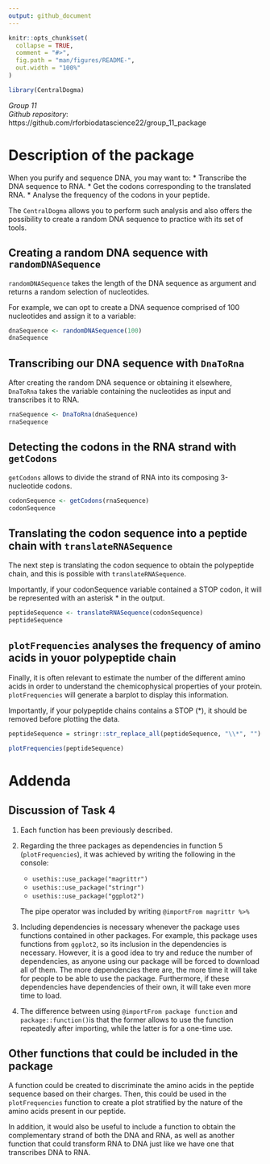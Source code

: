 ```yaml
---
output: github_document
---
```


<!-- README.md is generated from README.Rmd. Please edit that file -->

```r
knitr::opts_chunk$set(
  collapse = TRUE,
  comment = "#>",
  fig.path = "man/figures/README-",
  out.width = "100%"
)
```

```r
library(CentralDogma)
```


*Group 11*\
*Github repository*: https://github.com/rforbiodatascience22/group_11_package 

# Description of the package
When you purify and sequence DNA, you may want to:
* Transcribe the DNA sequence to RNA.
* Get the codons corresponding to the translated RNA.
* Analyse the frequency of the codons in your peptide.

The `CentralDogma` allows you to perform such analysis and also offers the possibility to create a random DNA sequence to practice with its set of tools.

## Creating a random DNA sequence with `randomDNASequence`
`randomDNASequence` takes the length of the DNA sequence as argument and returns a random selection of nucleotides.

For example, we can opt to create a DNA sequence comprised of 100 nucleotides and assign it to a variable:
```r
dnaSequence <- randomDNASequence(100)
dnaSequence
```
## Transcribing our DNA sequence with `DnaToRna`
After creating the random DNA sequence or obtaining it elsewhere, `DnaToRna` takes the variable containing the nucleotides as input and transcribes it to RNA.

```r
rnaSequence <- DnaToRna(dnaSequence)
rnaSequence
```
## Detecting the codons in the RNA strand with `getCodons`
`getCodons` allows to divide the strand of RNA into its composing 3-nucleotide codons. 

```r
codonSequence <- getCodons(rnaSequence)
codonSequence
```

## Translating the codon sequence into a peptide chain with `translateRNASequence`
The next step is translating the codon sequence to obtain the polypeptide chain, and this is possible with `translateRNASequence`.

Importantly, if your codonSequence variable contained a STOP codon, it will be represented with an asterisk * in the output. 
```r
peptideSequence <- translateRNASequence(codonSequence)
peptideSequence
```
## `plotFrequencies` analyses the frequency of amino acids in youor polypeptide chain  
Finally, it is often relevant to estimate the number of the different amino acids in order to understand the chemicophysical properties of your protein. `plotFrequencies` will generate a barplot to display this information.

Importantly, if your polypeptide chains contains a STOP (*), it should be removed before plotting the data.
```r
peptideSequence = stringr::str_replace_all(peptideSequence, "\\*", "")
```

```r
plotFrequencies(peptideSequence)
```


# Addenda 
## Discussion of Task 4
1. Each function has been previously described. 
2. Regarding the three packages as dependencies in function 5 (`plotFrequencies`), it was achieved by writing the following in the console:
    * `usethis::use_package("magrittr")`
    * `usethis::use_package("stringr")`
    * `usethis::use_package("ggplot2")`

    The pipe operator was included by writing `@importFrom magrittr %>%`

3. Including dependencies is necessary whenever the package uses functions contained in other packages. For example, this package uses functions from `ggplot2`, so its inclusion in the dependencies is necessary. However, it is a good idea to try and reduce the number of dependencies, as anyone using our package will be forced to download all of them. The more dependencies there are, the more time it will take for people to be able to use the package. Furthermore, if these dependencies have dependencies of their own, it will take even more time to load.

4. The difference between using `@importFrom package function` and `package::function()`is that the former allows to use the function repeatedly after importing, while the latter is for a one-time use.

## Other functions that could be included in the package
A function could be created to discriminate the amino acids in the peptide sequence based on their charges. Then, this could be used in the `plotFrequencies` function to create a plot stratified by the nature of the amino acids present in our peptide. 

In addition, it would also be useful to include a function to obtain the complementary strand of both the DNA and RNA, as well as another function that could transform RNA to DNA just like we have one that transcribes DNA to RNA.
